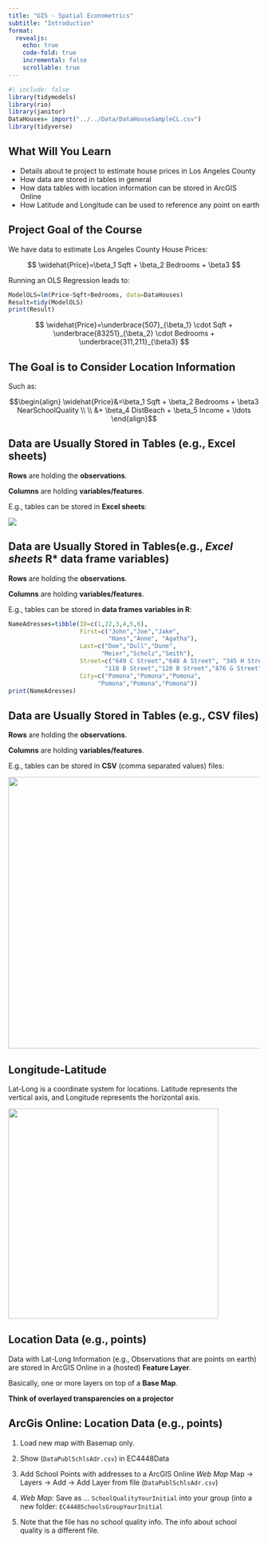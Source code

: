 ```yaml
---
title: "GIS - Spatial Econometrics"
subtitle: "Introduction"
format: 
  revealjs:
    echo: true
    code-fold: true
    incremental: false
    scrollable: true
---
```


```r
#| include: false
library(tidymodels)
library(rio)
library(janitor)
DataHouses= import("../../Data/DataHouseSampleCL.csv")
library(tidyverse)

```

## What Will You Learn {.scrollable}

-   Details about te project to estimate house prices in Los Angeles County
- How data are stored in tables in general
- How data tables with location information can be stored in ArcGIS Online 
- How Latitude and Longitude can be used to reference any point on earth


## Project Goal of the Course {.smaller}

We have data to estimate Los Angeles County House Prices:

$$
\widehat{Price}=\beta_1 Sqft + \beta_2 Bedrooms + \beta3
$$

Running an OLS Regression leads to:

```r
ModelOLS=lm(Price~Sqft+Bedrooms, data=DataHouses)
Result=tidy(ModelOLS)
print(Result)
```

$$
\widehat{Price}=\underbrace{507}_{\beta_1} \cdot Sqft + \underbrace{83251}_{\beta_2} \cdot Bedrooms + \underbrace{311,211}_{\beta3}
$$

## The Goal is to Consider Location Information

Such as:

$$\begin{align}
\widehat{Price}&=\beta_1 Sqft + \beta_2 Bedrooms + \beta3 NearSchoolQuality \\
\\
&+
                \beta_4 DistBeach + \beta_5 Income + \ldots
\end{align}$$

## Data are Usually Stored in Tables (e.g., Excel sheets)

**Rows** are holding the **observations**.

**Columns** are holding **variables/features**.

E.g., tables can be stored in **Excel sheets**:

![](images/clipboard-4115553016.png)

## Data are Usually Stored in Tables(e.g., *Excel sheets* R\* data frame variables)

**Rows** are holding the **observations**.

**Columns** are holding **variables/features**.

E.g., tables can be stored in **data frames variables in R**:

```r
NameAdresses=tibble(ID=c(1,22,3,4,5,6),
                    First=c("John","Joe","Jake",
                            "Hans","Anne", "Agatha"),                   
                    Last=c("Doe","Dull","Dune",
                          "Meier","Scholz","Smith"),
                    Street=c("649 C Street","648 A Street", "345 H Street",
                           "118 B Street","120 B Street","876 G Street"),
                    City=c("Pomona","Pomona","Pomona", 
                         "Pomona","Pomona","Pomona"))
print(NameAdresses)
```

## Data are Usually Stored in Tables (e.g., CSV files)

**Rows** are holding the **observations**.

**Columns** are holding **variables/features**.

E.g., tables can be stored in **CSV** (comma separated values) files:

![](images/clipboard-1839310003.png){width="544"}

## Longitude-Latitude

Lat-Long is a coordinate system for locations. Latitude represents the vertical axis, and Longitude represents the horizontal axis.

![](images/clipboard-3894559965.png){width="421"}

## Location Data (e.g., points)

Data with Lat-Long Information (e.g., Observations that are points on earth) are stored in ArcGIS Online in a (hosted) **Feature Layer**.

Basically, one or more layers on top of a **Base Map**.




**Think of overlayed transparencies on a projector**

## ArcGis Online: Location Data (e.g., points)

1.  Load new map with Basemap only.

2.  Show (`DataPublSchlsAdr.csv`) in EC4448Data

3.  Add School Points with addresses to a ArcGIS Online *Web Map*
    Map -\> Layers -\> Add -\> Add Layer from file (`DataPublSchlsAdr.csv`)

4.  *Web Map*: Save as ... `SchoolQualityYourInitial` into your group (into a new folder: `EC4448SchoolsGroupYourInitial`

5.  Note that the file has no school quality info. 
    The info about school quality is a different file.

 
